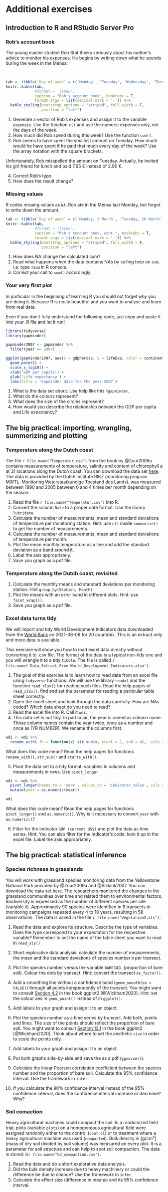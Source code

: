 # Additional exercises

## Introduction to R and RStudio Server Pro

### Rob's account book {#rob1}

The young master student Rob Stat thinks seriously about his mother's advice to monitor his expenses. He begins by writing down what he spends during the week in the Mensa:

<br>

```r

tab <- tibble(`Day of week` = c('Monday', 'Tuesday', 'Wednesday', 'Thrusday', 'Friday'), `Amount spent (€)` = c(2.57, 2.90, 2.73, 3.23, 3.90))
knitr::kable(tab, 
             #format = 'latex',
             caption = "Rob's account book", booktabs = T,
             format.args = list(decimal.mark = '.')) %>%
  kable_styling(bootstrap_options = "striped", full_width = F,
                position = "left")
```


1. Generate a vector of Rob's expenses and assign it to the variable `expenses`. Use the function `c()` and use the numeric expenses only, not the days of the week.
1. How much did Rob spend during this week? Use the function `sum()`.
1. Rob seems to have spent the smallest amount on Tuesday. How much would he have spent if he paid that much every day of the week? Use the array notation with the square brackets.

Unfortunately, Rob misspelled the amount on Tuesday. Actually, he invited his girl friend for lunch and paid 7.95 € instead of 2.90 €.

4. Correct Rob's typo.
5. How does the result change?

### Missing values {#rob2}

R codes missing values as `NA`. Rob ate in the Mensa last Monday, but forgot to write down the amount.

```r

tab <- tibble(`Day of week` = c('Monday, 9 March', 'Tuesday, 10 March', 'Wednesday, 11 March', 'Thrusday, 12 March', 'Friday, 13 March', 'Monday, 16 March'), `Amount spent (€)` = c(2.57, 2.90, 2.73, 3.23, 3.90, NA))
knitr::kable(tab, 
             #format = 'latex',
             caption = "Rob's account book, cont.", booktabs = T,
             format.args = list(decimal.mark = '.')) %>%
  kable_styling(bootstrap_options = "striped", full_width = F,
                position = "left")
```

1. How does NA change the calculated sum?
1. Read what happens when the data contains NAs by calling help on `sum`, i.e. type `?sum` in R console.
1. Correct your call to `sum()` accordingly.

### Your very first plot {#firstplot}
In particular in the beginning of learning R you should not forget why you are doing it. Because R is really beautiful and you want to analyse and learn from real data. 

Even if you don't fully understand the following code, just copy and paste it into your .R file and let it run!

```r
library(tidyverse)
library(gapminder)

gapminder2007 <- gapminder %>% 
  filter(year == 2007)

ggplot(gapminder2007, aes(x = gdpPercap, y = lifeExp, color = continent, size = pop)) +
  geom_point() +
  scale_x_log10() +
  xlab('GDP per capita') +
  ylab('Life expectancy') +
  labs(title = 'Gapminder data for the year 2007')
```

1. What is the data set about. Use help like this `?gapminder`.
1. What do the colours represent?
1. What does the size of the circles represent?
1. How would you describe the relationship between the GDP per capita and Life expectancy?

## The big practical: importing, wrangling, summerizing and plotting 

### Temperature along the Dutch coast
The file `r file.name("Temperatur.csv")` from the book by @Zuur2009a contains measurements of temperature, salinity and content of chlorophyll a at 31 locations along the Dutch coast. You can download the data set [here](https://highstat.com/index.php/a-beginner-s-guide-to-r). The data is provided by the Dutch institute RIKZ (monitoring program MWTL: Monitoring Waterstaatkundige Toestand des Lands), was measured between 1990 and 2005 between 0 and 4 times per month depending on the season. 

1. Read the file `r file.name("Temperatur.csv")` into R.
1. Convert the column `Date` to a proper date format. Use the library `lubridate`.
1. Calculate the number of measurements, mean and standard deviations of temperature per monitoring station. Hint: use `n()` inside `summarize()` to get the number of measurements.
1. Calculate the number of measurements, mean and standard deviations of temperature per month.
1. Plot the mean monthly temperature as a line and add the standard deviation as a band around it.
1. Label the axis appropriately.
1. Save you graph as a pdf file.


### Temperature along the Dutch coast, revisited
1. Calculate the monthly means and standard deviations per monitoring station. Hint `group_by(Station, Month)`.
1. Plot the means with an error band in different plots. Hint: use `facet_wrap())`.
1. Save you graph as a pdf file.


### Excel data turns tidy
We will import and tidy World Development Indicators data downloaded from the [World Bank](https://databank.worldbank.org/source/world-development-indicators/preview/on#) on 2021-06-09 for 20 countries. This is an extract only and more data is available.

This exercise will show you how to load excel data directly without converting it to .csv file. The format of the data is a typical non-tidy one and you will wrangle it to a tidy `tibble`. The file is called `r file.name('Data_Extract_From_World_Development_Indicators.xlsx')`.

1. The goal of this exercise is to learn how to read data from an excel file using `tidyverse` functions. We will use the library `readxl` and the function `read_xlsx()` for reading such files. Read the help pages of `read_xlsx()`, find and set the parameter for reading a particular table sheet correctly.
1. Open the excel sheet and look through the data carefully. How are NAs coded? Which data sheet do you need to read?
1. Read the excel file into R. Call it `wdi`.
1. This data set is not tidy. In particular, the year is coded as column name. Those column names contain the year twice, once as a number and once as [YR NUMBER]. We rename the columns first.
```r
wdi <- wdi %>% 
  rename_with(.fn = function(x) str_sub(x, start = 1, end = 4), .cols = starts_with('20'))
```

What does this code mean? Read the help pages for functions `rename_with()`, `str_sub()` and `starts_with()`.

5. Pivot the data set to a tidy format: variables in columns and measurements in rows. Use `pivot_longer`.
```r
wdi <- wdi %>%
  pivot_longer(names_to = 'year', values_to = 'indicator_value', cols = starts_with('20')) %>% 
  mutate(year = as.numeric(year))

wdi
```

  What does this code mean? Read the help pages for functions `pivot_longer()` and `as.numeric()`.
  Why is it necessary to convert `year` with `as.numeric()`?

6. Filter for the indicator `GDP (current US$)` and plot the data as time series. Hint: You can also filter for the indicator's code; look it up in the excel file. Label the axis appropriately.

## The big practical: statistical inference
### Species richness in grasslands
You will work with grassland species monitoring data from the Yellowstone National Park provided by @Zuur2009a and @Sikkink2007. You can download the data set [here](https://highstat.com/index.php/a-beginner-s-guide-to-r). The researchers monitored the changes in the grassland communities over time and related them to environmental factors. Biodiversity is expressed as the number of different species per site (variable `R`). Approximately 90 species were identified in 8 transects in monitoring campaigns repeated every 4 to 10 years, resulting in 58 observations. The data is saved in the file `r file.name("Vegetation2.xls")`.   

1. Read the data and explore its structure. Describe the type of variables. Does the type correspond to your expectation for the respective variable? Remember to set the name of the table sheet you want to read in `read_xls()`

1. Short explorative data analysis: calculate the number of measurements, the mean and the standard deviations of species number `R` per transect.

1. Plot the species number versus the variable `BARESOIL` (proportion of bare soil). Colour the dots by transect. Hint: convert the transect `as_factor()`.

1. Add a smoothing line without a confidence band (`geom_smooth(se = FALSE)`) through all points independently of the transect. You might want to consult [Section 4.2]((https://ggplot2-book.org/collective-geoms.html)) in the book ggplot2 [@Wickham2020]. Hint: set the colour aes in `geom_point()` instead of in `ggplot()`. 

1. Add labels to your graph and assign it to an object.

1. Plot the species number as a time series by transect. Add both, points and lines. The size of the points should reflect the proportion of bare soil. You might want to consult [Section 12.1]((https://ggplot2-book.org/scale-other.html?q=size#size)) in the book ggplot2 [@Wickham2020]. Think about where to set the aesthetic `size` in order to scale the points only.

1. Add labels to your graph and assign it to an object.

1. Put both graphs side-by-side and save the as a pdf (`ggsavce()`).

1. Calculate the linear Pearson correlation coefficient between the species number and the proportion of bare soil. Calculate the 95% confidence interval. Use the framework in `infer`.

1. If you calculate the 90% confidence interval instead of the 95% confidence interval, does the confidence interval increase or decrease? Why?

### Soil comaction {#soil-compaction}
Heavy agricultural machines could compact the soil. In a randomized field trial, plots (variable `plots`) on a homogeneous agricultural field were assigned randomly either to the control (`control`) or to treatment where a heavy agricultural machine was used (`compacted`). Bulk density in [g/cm³] (mass of dry soil divided by soil volume) was measured on every plot. It is a parameter for soil structure and can help to spot soil compaction. The data is stored in`r file.name("bd_compaction.csv")`.

1. Read the data and do a short explorative data analysis.
1. Did the bulk density increase due to heavy machinery or could the difference be due to chance? Use the framework in `infer`.
1. Calculate the effect size (difference in means) and its 95% confidence interval.